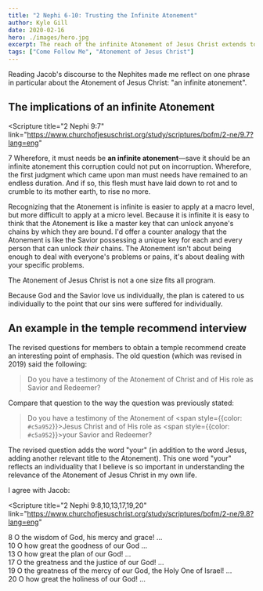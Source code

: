 ```yaml
---
title: "2 Nephi 6-10: Trusting the Infinite Atonement"
author: Kyle Gill
date: 2020-02-16
hero: ./images/hero.jpg
excerpt: The reach of the infinite Atonement of Jesus Christ extends to every individual pain
tags: ["Come Follow Me", "Atonement of Jesus Christ"]
---
```


Reading Jacob's discourse to the Nephites made me reflect on one phrase in particular about the Atonement of Jesus Christ: "an infinite atonement".

## The implications of an infinite Atonement

<Scripture
  title="2 Nephi 9:7"
  link="https://www.churchofjesuschrist.org/study/scriptures/bofm/2-ne/9.7?lang=eng"
>
  7 Wherefore, it must needs be <b>an infinite atonement</b>—save it should be
  an infinite atonement this corruption could not put on incorruption.
  Wherefore, the first judgment which came upon man must needs have remained to
  an endless duration. And if so, this flesh must have laid down to rot and to
  crumble to its mother earth, to rise no more.
</Scripture>

Recognizing that the Atonement is infinite is easier to apply at a macro level, but more difficult to apply at a micro level. Because it is infinite it is easy to think that the Atonement is like a master key that can unlock anyone's chains by which they are bound. I'd offer a counter analogy that the Atonement is like the Savior possessing a unique key for each and every person that can unlock _their_ chains. The Atonement isn't about being enough to deal with everyone's problems or pains, it's about dealing with your specific problems.

The Atonement of Jesus Christ is not a one size fits all program.

Because God and the Savior love us individually, the plan is catered to us individually to the point that our sins were suffered for individually.

## An example in the temple recommend interview

The revised questions for members to obtain a temple recommend create an interesting point of emphasis. The old question (which was revised in 2019) said the following:

> Do you have a testimony of the Atonement of Christ and of His role as Savior and Redeemer?

Compare that question to the way the question was previously stated:

> Do you have a testimony of the Atonement of <span style={{color: `#c5a952`}}>Jesus</span> Christ and of His role as <span style={{color: `#c5a952`}}>your</span> Savior and Redeemer?

The revised question adds the word "your" (in addition to the word Jesus, adding another relevant title to the Atonement). This one word "your" reflects an individuality that I believe is so important in understanding the relevance of the Atonement of Jesus Christ in my own life.

I agree with Jacob:

<Scripture
  title="2 Nephi 9:8,10,13,17,19,20"
  link="https://www.churchofjesuschrist.org/study/scriptures/bofm/2-ne/9.8?lang=eng"
>
  8 O the wisdom of God, his mercy and grace! ...
  <br />
  10 O how great the goodness of our God ...
  <br />
  13 O how great the plan of our God! ...
  <br />
  17 O the greatness and the justice of our God! ...
  <br />
  19 O the greatness of the mercy of our God, the Holy One of Israel! ...
  <br />
  20 O how great the holiness of our God! ...
  <br />
</Scripture>
